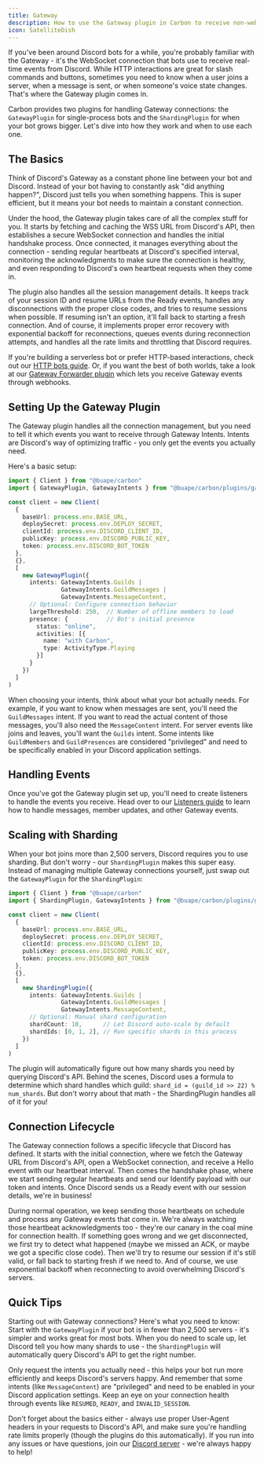 ```yaml
---
title: Gateway
description: How to use the Gateway plugin in Carbon to receive non-webhook events from Discord.
icon: SatelliteDish
---
```


If you've been around Discord bots for a while, you're probably familiar with the Gateway - it's the WebSocket connection that bots use to receive real-time events from Discord. While HTTP interactions are great for slash commands and buttons, sometimes you need to know when a user joins a server, when a message is sent, or when someone's voice state changes. That's where the Gateway plugin comes in.

Carbon provides two plugins for handling Gateway connections: the `GatewayPlugin` for single-process bots and the `ShardingPlugin` for when your bot grows bigger. Let's dive into how they work and when to use each one.

## The Basics

Think of Discord's Gateway as a constant phone line between your bot and Discord. Instead of your bot having to constantly ask "did anything happen?", Discord just tells you when something happens. This is super efficient, but it means your bot needs to maintain a constant connection.

Under the hood, the Gateway plugin takes care of all the complex stuff for you. It starts by fetching and caching the WSS URL from Discord's API, then establishes a secure WebSocket connection and handles the initial handshake process. Once connected, it manages everything about the connection - sending regular heartbeats at Discord's specified interval, monitoring the acknowledgments to make sure the connection is healthy, and even responding to Discord's own heartbeat requests when they come in.

The plugin also handles all the session management details. It keeps track of your session ID and resume URLs from the Ready events, handles any disconnections with the proper close codes, and tries to resume sessions when possible. If resuming isn't an option, it'll fall back to starting a fresh connection. And of course, it implements proper error recovery with exponential backoff for reconnections, queues events during reconnection attempts, and handles all the rate limits and throttling that Discord requires.

If you're building a serverless bot or prefer HTTP-based interactions, check out our [HTTP bots guide](/concepts/http-bots). Or, if you want the best of both worlds, take a look at our [Gateway Forwarder plugin](/plugins/gateway-forwarder) which lets you receive Gateway events through webhooks.

## Setting Up the Gateway Plugin

The Gateway plugin handles all the connection management, but you need to tell it which events you want to receive through Gateway Intents. Intents are Discord's way of optimizing traffic - you only get the events you actually need.

Here's a basic setup:

```typescript title="src/index.ts"
import { Client } from "@buape/carbon"
import { GatewayPlugin, GatewayIntents } from "@buape/carbon/plugins/gateway"

const client = new Client(
  {
    baseUrl: process.env.BASE_URL,
    deploySecret: process.env.DEPLOY_SECRET,
    clientId: process.env.DISCORD_CLIENT_ID,
    publicKey: process.env.DISCORD_PUBLIC_KEY,
    token: process.env.DISCORD_BOT_TOKEN
  },
  {},
  [
    new GatewayPlugin({
      intents: GatewayIntents.Guilds | 
               GatewayIntents.GuildMessages | 
               GatewayIntents.MessageContent,
      // Optional: Configure connection behavior
      largeThreshold: 250,  // Number of offline members to load
      presence: {           // Bot's initial presence
        status: "online",
        activities: [{
          name: "with Carbon",
          type: ActivityType.Playing
        }]
      }
    })
  ]
)
```

When choosing your intents, think about what your bot actually needs. For example, if you want to know when messages are sent, you'll need the `GuildMessages` intent. If you want to read the actual content of those messages, you'll also need the `MessageContent` intent. For server events like joins and leaves, you'll want the `Guilds` intent. Some intents like `GuildMembers` and `GuildPresences` are considered "privileged" and need to be specifically enabled in your Discord application settings.

## Handling Events

Once you've got the Gateway plugin set up, you'll need to create listeners to handle the events you receive. Head over to our [Listeners guide](/classes/listeners) to learn how to handle messages, member updates, and other Gateway events.

## Scaling with Sharding

When your bot joins more than 2,500 servers, Discord requires you to use sharding. But don't worry - our `ShardingPlugin` makes this super easy. Instead of managing multiple Gateway connections yourself, just swap out the `GatewayPlugin` for the `ShardingPlugin`:

```typescript title="src/index.ts"
import { Client } from "@buape/carbon"
import { ShardingPlugin, GatewayIntents } from "@buape/carbon/plugins/gateway"

const client = new Client(
  {
    baseUrl: process.env.BASE_URL,
    deploySecret: process.env.DEPLOY_SECRET,
    clientId: process.env.DISCORD_CLIENT_ID,
    publicKey: process.env.DISCORD_PUBLIC_KEY,
    token: process.env.DISCORD_BOT_TOKEN
  },
  {},
  [
    new ShardingPlugin({
      intents: GatewayIntents.Guilds | 
               GatewayIntents.GuildMessages | 
               GatewayIntents.MessageContent,
      // Optional: Manual shard configuration
      shardCount: 10,      // Let Discord auto-scale by default
      shardIds: [0, 1, 2], // Run specific shards in this process
    })
  ]
)
```

The plugin will automatically figure out how many shards you need by querying Discord's API. Behind the scenes, Discord uses a formula to determine which shard handles which guild: `shard_id = (guild_id >> 22) % num_shards`. But don't worry about that math - the ShardingPlugin handles all of it for you!

## Connection Lifecycle

The Gateway connection follows a specific lifecycle that Discord has defined. It starts with the initial connection, where we fetch the Gateway URL from Discord's API, open a WebSocket connection, and receive a Hello event with our heartbeat interval. Then comes the handshake phase, where we start sending regular heartbeats and send our Identify payload with our token and intents. Once Discord sends us a Ready event with our session details, we're in business!

During normal operation, we keep sending those heartbeats on schedule and process any Gateway events that come in. We're always watching those heartbeat acknowledgments too - they're our canary in the coal mine for connection health. If something goes wrong and we get disconnected, we first try to detect what happened (maybe we missed an ACK, or maybe we got a specific close code). Then we'll try to resume our session if it's still valid, or fall back to starting fresh if we need to. And of course, we use exponential backoff when reconnecting to avoid overwhelming Discord's servers.

## Quick Tips

Starting out with Gateway connections? Here's what you need to know: Start with the `GatewayPlugin` if your bot is in fewer than 2,500 servers - it's simpler and works great for most bots. When you do need to scale up, let Discord tell you how many shards to use - the `ShardingPlugin` will automatically query Discord's API to get the right number.

Only request the intents you actually need - this helps your bot run more efficiently and keeps Discord's servers happy. And remember that some intents (like `MessageContent`) are "privileged" and need to be enabled in your Discord application settings. Keep an eye on your connection health through events like `RESUMED`, `READY`, and `INVALID_SESSION`.

Don't forget about the basics either - always use proper User-Agent headers in your requests to Discord's API, and make sure you're handling rate limits properly (though the plugins do this automatically). If you run into any issues or have questions, join our [Discord server](https://go.buape.com/Carbon) - we're always happy to help!